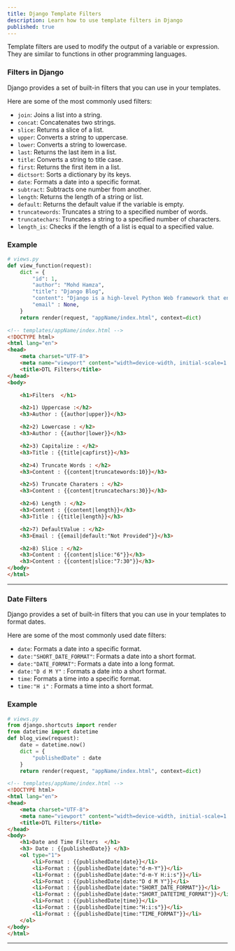 ```yaml
---
title: Django Template Filters
description: Learn how to use template filters in Django
published: true
---
```


Template filters are used to modify the output of a variable or expression. They are similar to functions in other programming languages.

### Filters in Django

Django provides a set of built-in filters that you can use in your templates.

Here are some of the most commonly used filters:

- `join`: Joins a list into a string.
- `concat`: Concatenates two strings.
- `slice`: Returns a slice of a list.
- `upper`: Converts a string to uppercase.
- `lower`: Converts a string to lowercase.
- `last`: Returns the last item in a list.
- `title`: Converts a string to title case.
- `first`: Returns the first item in a list.
- `dictsort`: Sorts a dictionary by its keys.
- `date`: Formats a date into a specific format.
- `subtract`: Subtracts one number from another.
- `length`: Returns the length of a string or list.
- `default`: Returns the default value if the variable is empty.
- `truncatewords`: Truncates a string to a specified number of words.
- `truncatechars`: Truncates a string to a specified number of characters.
- `length_is`: Checks if the length of a list is equal to a specified value.

### Example

```python
# views.py
def view_function(request):
    dict = {
        "id": 1,
        "author": "Mohd Hamza",
        "title": "Django Blog",
        "content": "Django is a high-level Python Web framework that encourages rapid development and clean, pragmatic design.",
        "email" : None,
    }
    return render(request, "appName/index.html", context=dict)
```

```html
<!-- templates/appName/index.html -->
<!DOCTYPE html>
<html lang="en">
<head>
    <meta charset="UTF-8">
    <meta name="viewport" content="width=device-width, initial-scale=1.0">
    <title>DTL Filters</title>
</head>
<body>

    <h1>Filters  </h1>

    <h2>1) Uppercase :</h2>
    <h3>Author : {{author|upper}}</h3>

    <h2>2) Lowercase : </h2>
    <h3>Author : {{author|lower}}</h3>

    <h2>3) Capitalize : </h2>
    <h3>Title : {{title|capfirst}}</h3>

    <h2>4) Truncate Words : </h2>
    <h3>Content : {{content|truncatewords:10}}</h3>

    <h2>5) Truncate Charaters : </h2>
    <h3>Content : {{content|truncatechars:30}}</h3>

    <h2>6) Length : </h2>
    <h3>Content : {{content|length}}</h3>
    <h3>Title : {{title|length}}</h3>

    <h2>7) DefaultValue : </h2>
    <h3>Email : {{email|default:"Not Provided"}}</h3>

    <h2>8) Slice : </h2>
    <h3>Content : {{content|slice:"6"}}</h3>
    <h3>Content : {{content|slice:"7:30"}}</h3>
</body>
</html>
```
---
### Date Filters

Django provides a set of built-in filters that you can use in your templates to format dates.

Here are some of the most commonly used date filters:

- `date`: Formats a date into a specific format.
- `date:"SHORT_DATE_FORMAT"`: Formats a date into a short format.
- `date:"DATE_FORMAT"`: Formats a date into a long format.
- `date:"D d M Y"` : Formats a date into a short format.
- `time`: Formats a time into a specific format.
- `time:"H i"` : Formats a time into a short format.


### Example

```python
# views.py
from django.shortcuts import render
from datetime import datetime
def blog_view(request):
    date = datetime.now()
    dict = {
        "publishedDate" : date
    }
    return render(request, "appName/index.html", context=dict)
```

```html
<!-- templates/appName/index.html -->
<!DOCTYPE html>
<html lang="en">
<head>
    <meta charset="UTF-8">
    <meta name="viewport" content="width=device-width, initial-scale=1.0">
    <title>DTL Filters</title>
</head>
<body>
    <h1>Date and Time Filters  </h1>
    <h3> Date : {{publishedDate}} </h3>
    <ol type="1">
        <li>Format : {{publishedDate|date}}</li>
        <li>Format : {{publishedDate|date:"d-m-Y"}}</li>
        <li>Format : {{publishedDate|date:"d-m-Y H:i:s"}}</li>
        <li>Format : {{publishedDate|date:"D d M Y"}}</li>
        <li>Format : {{publishedDate|date:"SHORT_DATE_FORMAT"}}</li>
        <li>Format : {{publishedDate|date:"SHORT_DATETIME_FORMAT"}}</li>
        <li>Format : {{publishedDate|time}}</li>
        <li>Format : {{publishedDate|time:"H:i:s"}}</li>
        <li>Format : {{publishedDate|time:"TIME_FORMAT"}}</li>
    </ol>
</body>
</html>
```
---